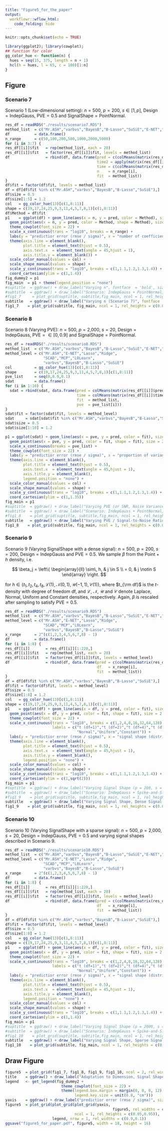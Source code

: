 ```yaml
---
title: "Figure5_for_the_paper"
output:
  workflowr::wflow_html:
    code_folding: hide
---
```


```r
knitr::opts_chunk$set(echo = TRUE)
```

```r
library(ggplot2); library(cowplot);
## function for color
gg_color_hue <- function(n) {
  hues = seq(15, 375, length = n + 1)
  hcl(h = hues, l = 65, c = 100)[1:n]
}
```

## Figure

### Scenario 7

Scenario 1 (Low-dimensional setting): $n = \textrm{500}$, $p = \textrm{200}$, $s \in [1,p]$, $\textrm{Design} = \textrm{IndepGauss}$, $\textrm{PVE} = 0.5$ and $\textrm{SignalShape} = \textrm{PointNormal}$.

```r
res_df = readRDS("./results/scenario7.RDS")
method_list  = c("Mr.ASH","varbvs","BayesB","B-Lasso","SuSiE","E-NET","Lasso","Ridge","SCAD","MCP","L0Learn")
df           = data.frame()
n_range      = c(50,100,200,500,1000,2000,5000)
for (i in 3:7) {
res_df[[i]]$fit   = rep(method_list, each = 20)
res_df[[i]]$fit   = factor(res_df[[i]]$fit, levels = method_list)
df                = rbind(df, data.frame(pred = c(colMeans(matrix(res_df[[i]]$pred, 20, 11))),
                                         time2 = apply(matrix(res_df[[i]]$time, 20, 11), 2, median),
                                         time = c(colMeans(matrix(res_df[[i]]$time, 20, 11))),
                                         n    = n_range[i],
                                         fit  = method_list))
}
df$fit = factor(df$fit, levels = method_list)
df = df[df$fit %in% c("Mr.ASH","varbvs","BayesB","B-Lasso","SuSiE"),]
df$size = 0.5
df$size[1:5] = 1.2
col   = gg_color_hue(13)[c(1,8:11)]
shape = c(19,17,24,25,9,3,11,4,5,7,8,1)[c(1,8:11)]
df$Method = df$fit
p1    = ggplot(df) + geom_line(aes(x = n, y = pred, color = Method), size = df$size) +
  geom_point(aes(x = n, y = pred, color = Method, shape = Method), size = 2.5) +
  theme_cowplot(font_size = 22) +
  scale_x_continuous(trans = "log10", breaks = n_range) +
  labs(y = "predictior error (rmse / sigma)", x = "number of coefficients (p)") +
  theme(axis.line = element_blank(),
        plot.title = element_text(hjust = 0.5),
        axis.text.x  = element_text(angle = 45,hjust = 1),
        axis.title.y = element_blank()) +
  scale_color_manual(values = col) +
  scale_shape_manual(values = shape) +
  scale_y_continuous(trans = "log10", breaks = c(1,1.1,1.2,1.3,1.4)) +
  coord_cartesian(ylim = c(1,1.4))
fig_dummy2 = p1
fig_main  = p1 + theme(legend.position = "none")
#suptitle  = ggdraw() + draw_label("Varying n", fontface  = 'bold', size = 22) 
#subtitle  = ggdraw() + draw_label("Scenario: IndepGauss + PointNormal, n = 200-5000, p = 2000, s = 20, pve = 0.5", fontface  = 'bold', size = 22) 
#fig1_7     = plot_grid(suptitle, subtitle,fig_main, ncol = 1, rel_heights = c(0.04,0.04,0.95))
subtitle   = ggdraw() + draw_label("Varying n (Scenario 7)", fontface  = 'bold', size = 22)  
fig1_7    = plot_grid(subtitle, fig_main, ncol = 1, rel_heights = c(0.08,0.92))
```

### Scenario 8

Scenario 8 (Varying PVE): $n = \textrm{500}$, $p = \textrm{2,000}$, $s = \textrm{20}$, $\textrm{Design} = \textrm{IndepGauss}$, $\textrm{PVE} = \in [0,0.9]$ and $\textrm{SignalShape} = \textrm{PointNormal}$.

```r
res_df = readRDS("./results/scenario8.RDS")
method_list  = c("Mr.ASH","varbvs","BayesB","B-Lasso","SuSiE","E-NET","Lasso","Ridge","SCAD","MCP","L0Learn")
method_level = c("Mr.ASH","E-NET","Lasso","Ridge",
                 "SCAD","MCP","L0Learn",
                 "varbvs","BayesB","B-Lasso","SuSiE")
col          = gg_color_hue(13)[c(1,8:11)]
shape        = c(19,17,24,25,9,3,11,4,5,7,8,1)[c(1,8:11)]
pve_list     = seq(0,0.9,0.1)
sdat         = data.frame()
for (i in 1:10) {
  sdat = rbind(sdat, data.frame(pred = colMeans(matrix(res_df[[i]]$pred, 20, 11)),
                                time = colMeans(matrix(res_df[[i]]$time, 20, 11)),
                                fit  = method_list,
                                pve  = pve_list[i]))
}
sdat$fit = factor(sdat$fit, levels = method_level)
sdat     = sdat[sdat$fit %in% c("Mr.ASH","varbvs","BayesB","B-Lasso","SuSiE"),]
sdat$size = 0.5
sdat$size[1:10] = 1.2

p1 = ggplot(sdat) + geom_line(aes(x = pve, y = pred, color = fit), size = sdat$size) +
  geom_point(aes(x = pve, y = pred, color = fit, shape = fit), size = 2.5) +
  scale_x_continuous(breaks = pve_list) +
  theme_cowplot(font_size = 22) +
  labs(y = "predictior error (rmse / sigma)", x = "proportion of variance explained (pve)") +
  theme(axis.line = element_blank(),
        plot.title = element_text(hjust = 0.5),
        axis.text.x  = element_text(angle = 45,hjust = 1),
        axis.title.y = element_blank(),
        legend.position = "none") +
  scale_color_manual(values = col) +
  scale_shape_manual(values = shape) +
  scale_y_continuous(trans = "log10", breaks = c(1,1.1,1.2,1.3,1.4)) +
  coord_cartesian(ylim = c(1,1.35))
fig_main = p1
#suptitle  = ggdraw() + draw_label("Varying PVE (or SNR, Noise Variance)", fontface  = 'bold', size = 22) 
#subtitle  = ggdraw() + draw_label("Scenario: IndepGauss + PointNormal, n = 500, p = 2000, s = 20, pve = 0-0.9", fontface  = 'bold', size = 22) 
#fig1_8    = plot_grid(suptitle, subtitle,fig_main, ncol = 1, rel_heights = c(0.04,0.04,0.95))
subtitle   = ggdraw() + draw_label("Varying PVE / Signal-to-Noise Ratio (Scenario 8)", fontface  = 'bold', size = 22)  
fig1_8    = plot_grid(subtitle, fig_main, ncol = 1, rel_heights = c(0.08,0.92))
```

### Scenario 9

Scenario 9 (Varying SignalShape with a dense signal): $n = \textrm{500}$, $p = \textrm{200}$, $s = \textrm{200}$, $\textrm{Design} = \textrm{IndepGauss}$ and $\textrm{PVE} = 0.5$. We sample $\beta$ from the Point + $h$ density, i.e.

$$
\beta_j = \left\{ \begin{array}{ll} \sim\, h, & j \in S \\
= 0, & j \notin S \end{array} \right.
$$


for $h \in \{t_1,t_2, t_4, t_8, \mathcal{L}(1), \mathcal{N}(0,1), \mathcal{U}(-1,1),\mathcal{C}(1) \}$, where $t_{\rm df}$ is the $t$-density with degree of freedom df, and $\mathcal{L}$, $\mathcal{N}$, $\mathcal{U}$ and $\mathcal{C}$ denote Laplace, Normal, Uniform and Constant densities, respectively. Again, $\beta$ is rescaled after sampling to satisfy $\textrm{PVE} = 0.5$.

```r
res_df = readRDS("./results/scenario9.RDS")
method_list  = c("Mr.ASH","varbvs","BayesB","B-Lasso","SuSiE","E-NET","Lasso","Ridge","SCAD","MCP","L0Learn")
method_level = c("Mr.ASH","E-NET","Lasso","Ridge",
                 "SCAD","MCP","L0Learn",
                 "varbvs","BayesB","B-Lasso","SuSiE")
x_range      = 2^(c(1,2,3,4,5,6,7,8) - 1)
df           = data.frame()
for (i in 1:8) {
res_df[[i]]       = res_df[[i]][1:220,]
res_df[[i]]$fit   = rep(method_list, each = 20)
res_df[[i]]$fit   = factor(res_df[[i]]$fit, levels = method_level)
df                = rbind(df, data.frame(pred = c(colMeans(matrix(res_df[[i]]$pred, 20, 11))),
                                         df   = x_range[i],
                                         fit  = method_list))
}
df = df[df$fit %in% c("Mr.ASH","varbvs","BayesB","B-Lasso","SuSiE"),]
df$fit = factor(df$fit, levels = method_level)
df$size = 0.5
df$size[1:8] = 1.2
col   = gg_color_hue(13)[c(1,8:11)]
shape = c(19,17,24,25,9,3,11,4,5,7,8,1)[c(1,8:11)]
p1    = ggplot(df) + geom_line(aes(x = df, y = pred, color = fit), size = df$size) +
  geom_point(aes(x = df, y = pred, color = fit, shape = fit), size = 2.5) +
  theme_cowplot(font_size = 22) +
  scale_x_continuous(trans = "log10", breaks = c(1,2,4,8,16,32,64,128),
                     labels = c("t (df=1)","t (df=2)","t (df=4)","t (df=8)","Laplace",
                                "Normal","Uniform","Constant")) +
  labs(y = "predictior error (rmse / sigma)", x = "signal shape (distribution of nonzero coefficients)") +
  theme(axis.line = element_blank(),
        plot.title = element_text(hjust = 0.5),
        axis.text.x  = element_text(angle = 45,hjust = 1),
        axis.title.y = element_blank(),
        legend.position = "none") +
  scale_color_manual(values = col) +
  scale_shape_manual(values = shape) +
  scale_y_continuous(trans = "log10", breaks = c(1,1.1,1.2,1.3,1.4)) +
  coord_cartesian(ylim = c(1,sqrt(2)))
fig_main = p1
#suptitle  = ggdraw() + draw_label("Varying Signal Shape (p = 200, s = 200)", fontface  = 'bold', size = 22) 
#subtitle  = ggdraw() + draw_label("Scenario: IndepGauss + Spike-and-Slab, n = 500, p = 200, s = 200, pve = 0.5", fontface  = 'bold', size = 22) 
#fig1_9    = plot_grid(suptitle, subtitle,fig_main, ncol = 1, rel_heights = c(0.04,0.04,0.95))
subtitle   = ggdraw() + draw_label("Varying Signal Shape, Dense Signal (Scenario 9)", fontface  = 'bold', size = 22)  
fig1_9    = plot_grid(subtitle, fig_main, ncol = 1, rel_heights = c(0.08,0.92))
```

### Scenario 10

Scenario 10 (Varying SignalShape with a sparse signal): $n = \textrm{500}$, $p = \textrm{2,000}$, $s = \textrm{20}$, $\textrm{Design} = \textrm{IndepGauss}$, $\textrm{PVE} = 0.5$ and varying signal shapes described in Scenario 9.

```r
res_df = readRDS("./results/scenario10.RDS")
method_list  = c("Mr.ASH","varbvs","BayesB","B-Lasso","SuSiE","E-NET","Lasso","Ridge","SCAD","MCP","L0Learn")
method_level = c("Mr.ASH","E-NET","Lasso","Ridge",
                 "SCAD","MCP","L0Learn",
                 "varbvs","BayesB","B-Lasso","SuSiE")
x_range      = 2^(c(1,2,3,4,5,6,7,8) - 1)
df           = data.frame()
for (i in 1:8) {
res_df[[i]]       = res_df[[i]][1:220,]
res_df[[i]]$fit   = rep(method_list, each = 20)
res_df[[i]]$fit   = factor(res_df[[i]]$fit, levels = method_level)
df                = rbind(df, data.frame(pred = c(colMeans(matrix(res_df[[i]]$pred, 20, 11))),
                                         df   = x_range[i],
                                         fit  = method_list))
}
df = df[df$fit %in% c("Mr.ASH","varbvs","BayesB","B-Lasso","SuSiE"),]
df$fit = factor(df$fit, levels = method_level)
df$size = 0.5
df$size[1:8] = 1.2
col   = gg_color_hue(13)[c(1,8:11)]
shape = c(19,17,24,25,9,3,11,4,5,7,8,1)[c(1,8:11)]
p1    = ggplot(df) + geom_line(aes(x = df, y = pred, color = fit), size = df$size) +
  geom_point(aes(x = df, y = pred, color = fit, shape = fit), size = 2.5) +
  theme_cowplot(font_size = 22) +
  scale_x_continuous(trans = "log10", breaks = c(1,2,4,8,16,32,64,128),
                     labels = c("t (df=1)","t (df=2)","t (df=4)","t (df=8)","Laplace",
                                "Normal","Uniform","Constant")) +
  labs(y = "predictior error (rmse / sigma)", x = "signal shape (distribution of nonzero coefficients)") +
  theme(axis.line = element_blank(),
        plot.title = element_text(hjust = 0.5),
        axis.text.x  = element_text(angle = 45,hjust = 1),
        axis.title.y = element_blank(),
        legend.position = "none") +
  scale_color_manual(values = col) +
  scale_shape_manual(values = shape) +
  scale_y_continuous(trans = "log10", breaks = c(1,1.1,1.2,1.3,1.4)) +
  coord_cartesian(ylim = c(1,1.4))
fig_main = p1
#suptitle  = ggdraw() + draw_label("Varying Signal Shape (p = 2000, s = 20)", fontface  = 'bold', size = 22) 
#subtitle  = ggdraw() + draw_label("Scenario: IndepGauss + Spike-and-Slab, n = 500, p = 2000, s = 20, pve = 0.5", fontface  = 'bold', size = 22) 
#fig1_10    = plot_grid(suptitle, subtitle,fig_main, ncol = 1, rel_heights = c(0.04,0.04,0.95))
subtitle   = ggdraw() + draw_label("Varying Signal Shape, Sparse Signal (Scenario 10)", fontface  = 'bold', size = 22)  
fig1_10    = plot_grid(subtitle, fig_main, ncol = 1, rel_heights = c(0.08,0.92))
```

## Draw Figure

```r
figure5  = plot_grid(fig1_7, fig1_8, fig1_9, fig1_10, ncol = 2, rel_widths = c(0.5,0.55))
title    = ggdraw() + draw_label("Adaptation to Dimension, Signal Shape and PVE (Penalized Linear Regression)", fontface = 'bold', size = 22)
legend   <- get_legend(fig_dummy2 +
                         theme_cowplot(font_size = 22) +
                         theme(legend.box.margin = margin(0, 0, 0, 12),
                               legend.key.size = unit(0.8, "cm")))
yaxis    = ggdraw() + draw_label("predictior error (rmse / sigma)", size = 25, angle = 90)
figure5  = plot_grid(plot_grid(plot_grid(yaxis,
                                                figure5, rel_widths = c(0.03,0.97), nrow = 1),
                               ncol = 1, rel_heights = c(0.05,0.95)),
                     legend, nrow = 1, rel_widths = c(0.9,0.1))
ggsave("figure5_for_paper.pdf", figure5, width = 18, height = 16)
```